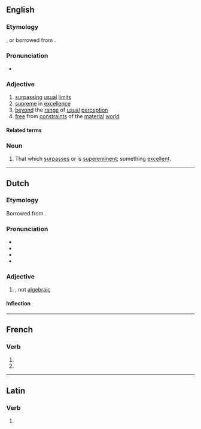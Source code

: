 ==English==

===Etymology===
{{suffix|en|transcend|ent}}, or borrowed from {{bor|en|la|transcendens}}.

===Pronunciation===
* {{IPA|en|/tɹæn(t)ˈsɛndənt/}}

===Adjective===
{{en-adj}}

# [[surpass]]ing [[usual]] [[limit]]s
# [[supreme]] in [[excellence]]
# [[beyond]] the [[range]] of [[usual]] [[perception]]
# [[free]] from [[constraint]]s of the [[material]] [[world]]

====Related terms====
{{col4|en
|transcendence
|transcendency
|transcendental
|transcendently
}}

===Noun===
{{en-noun}}

# That which [[surpass]]es or is [[supereminent]]; something [[excellent]].

----

==Dutch==

===Etymology===
Borrowed from {{bor|nl|la|trānscendēns}}. {{etystub|nl}}

===Pronunciation===
* {{IPA|nl|/ˌtrɑn.sɛnˈdɛnt/}}
* {{audio|nl|Nl-transcendent.ogg|Audio}}
* {{hyphenation|nl|trans|cen|dent}}
* {{rhyme|nl|ɛnt}}

===Adjective===
{{nl-adj|-}}

# {{lb|nl|mathematic}} {{l|en|transcendental}}, not [[algebraic]]

====Inflection====
{{nl-decl-adj||-}}

----

==French==

===Verb===
{{head|fr|verb form}}

# {{inflection of|fr|transcender||3|p|pres|indc}}
# {{inflection of|fr|transcender||3|p|pres|subj}}

----

==Latin==

===Verb===
{{la-verb-form|trānscendent}}

# {{inflection of|la|trānscendō||3|p|futr|actv|indc}}